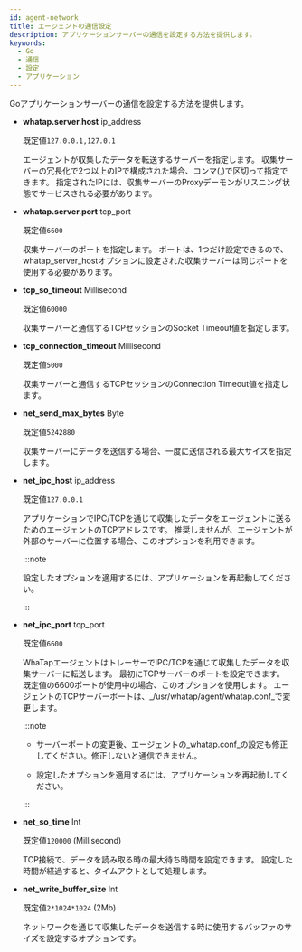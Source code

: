 ```yaml
---
id: agent-network
title: エージェントの通信設定
description: アプリケーションサーバーの通信を設定する方法を提供します。
keywords:
  - Go
  - 通信
  - 設定
  - アプリケーション
---
```


Goアプリケーションサーバーの通信を設定する方法を提供します。

- **whatap.server.host** <span class='type'>ip\_address</span>

  既定値`127.0.0.1,127.0.1`

  エージェントが収集したデータを転送するサーバーを指定します。 収集サーバーの冗長化で2つ以上のIPで構成された場合、コンマ(,)で区切って指定できます。 指定されたIPには、収集サーバーのProxyデーモンがリスニング状態でサービスされる必要があります。

- **whatap.server.port** <span class='type'>tcp\_port</span>

  既定値`6600`

  収集サーバーのポートを指定します。 ポートは、1つだけ設定できるので、whatap_server_hostオプションに設定された収集サーバーは同じポートを使用する必要があります。

- **tcp_so_timeout** <span class='type'>Millisecond</span>

  既定値`60000`

  収集サーバーと通信するTCPセッションのSocket Timeout値を指定します。

- **tcp_connection_timeout** <span class='type'>Millisecond</span>

  既定値`5000`

  収集サーバーと通信するTCPセッションのConnection Timeout値を指定します。

- **net_send_max_bytes** <span class='type'>Byte</span>

  既定値`5242880`

  収集サーバーにデータを送信する場合、一度に送信される最大サイズを指定します。

- **net_ipc_host** <span class='type'>ip\_address</span>

  既定値`127.0.0.1`

  アプリケーションでIPC/TCPを通じて収集したデータをエージェントに送るためのエージェントのTCPアドレスです。 推奨しませんが、エージェントが外部のサーバーに位置する場合、このオプションを利用できます。

  :::note

  設定したオプションを適用するには、アプリケーションを再起動してください。

  :::

- **net_ipc_port** <span class='type'>tcp_port</span>

  既定値`6600`

  WhaTapエージェントはトレーサーでIPC/TCPを通じて収集したデータを収集サーバーに転送します。 最初にTCPサーバーのポートを設定できます。 既定値の6600ポートが使用中の場合、このオプションを使用します。 エージェントのTCPサーバーポートは、_/usr/whatap/agent/whatap.conf_で変更します。

  :::note

  - サーバーポートの変更後、エージェントの_whatap.conf_の設定も修正してください。修正しないと通信できません。

  - 設定したオプションを適用するには、アプリケーションを再起動してください。

  :::

- **net_so_time** <span class='type'>Int</span>

  既定値`120000` (Millisecond)

  TCP接続で、データを読み取る時の最大待ち時間を設定できます。 設定した時間が経過すると、タイムアウトとして処理します。

- **net_write_buffer_size** <span class='type'>Int</span>

  既定値`2*1024*1024` (2Mb)

  ネットワークを通じて収集したデータを送信する時に使用するバッファのサイズを設定するオプションです。
